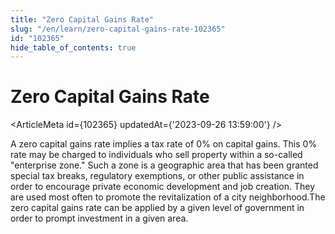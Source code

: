 ```yaml
---
title: "Zero Capital Gains Rate"
slug: "/en/learn/zero-capital-gains-rate-102365"
id: "102365"
hide_table_of_contents: true
---
```



# Zero Capital Gains Rate

<ArticleMeta id={102365} updatedAt={'2023-09-26 13:59:00'} />
<div className='border-solid border-b border-t-0 my-4 border-[var(--ifm-color-gray-300)]' />

A zero capital gains rate implies a tax rate of 0% on capital gains. This 0% rate may be charged to individuals who sell property within a so-called "enterprise zone." Such a zone is a geographic area that has been granted special tax breaks, regulatory exemptions, or other public assistance in order to encourage private economic development and job creation. They are used most often to promote the revitalization of a city neighborhood.The zero capital gains rate can be applied by a given level of government in order to prompt investment in a given area.
